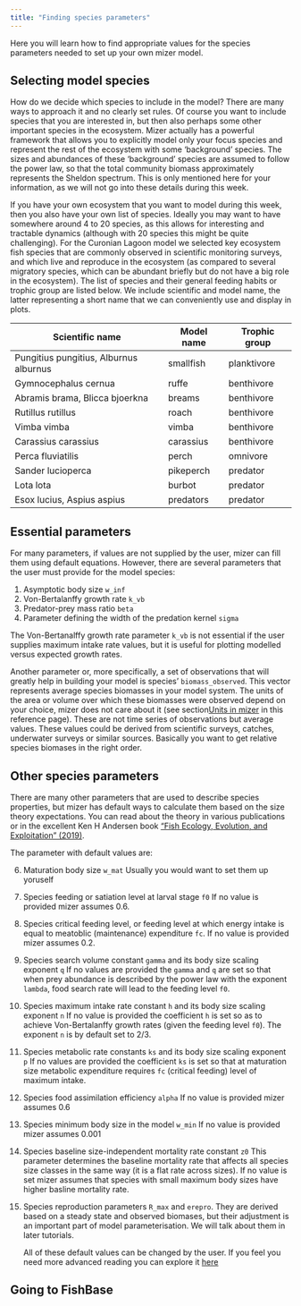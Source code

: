 ```yaml
---
title: "Finding species parameters"
---
```


Here you will learn how to find appropriate values for the species parameters needed to set up your own mizer model.

## Selecting model species

How do we decide which species to include in the model? There are many ways to approach it and no clearly set rules. Of course you want to include species that you are interested in, but then also perhaps some other important species in the ecosystem. Mizer actually has a powerful framework that allows you to explicitly model only your focus species and represent the rest of the ecosystem with some 'background' species. The sizes and abundances of these 'background' species are assumed to follow the power law, so that the total community biomass approximately represents the Sheldon spectrum. This is only mentioned here for your information, as we will not go into these details during this week.

If you have your own ecosystem that you want to model during this week, then you also have your own list of species. Ideally you may want to have somewhere around 4 to 20 species, as this allows for interesting and tractable dynamics (although with 20 species this might be quite challenging). For the Curonian Lagoon model we selected key ecosystem fish species that are commonly observed in scientific monitoring surveys, and which live and reproduce in the ecosystem (as compared to several migratory species, which can be abundant briefly but do not have a big role in the ecosystem). The list of species and their general feeding habits or trophic group are listed below. We include scientific and model name, the latter representing a short name that we can conveniently use and display in plots.

| Scientific name                        | Model name | Trophic group |
|----------------------------------------|------------|---------------|
| Pungitius pungitius, Alburnus alburnus | smallfish  | planktivore   |
| Gymnocephalus cernua                   | ruffe      | benthivore    |
| Abramis brama, Blicca bjoerkna         | breams     | benthivore    |
| Rutillus rutillus                      | roach      | benthivore    |
| Vimba vimba                            | vimba      | benthivore    |
| Carassius carassius                    | carassius  | benthivore    |
| Perca fluviatilis                      | perch      | omnivore      |
| Sander lucioperca                      | pikeperch  | predator      |
| Lota lota                              | burbot     | predator      |
| Esox lucius, Aspius aspius             | predators  | predator      |

## Essential parameters

For many parameters, if values are not supplied by the user, mizer can fill them using default equations. However, there are several parameters that the user must provide for the model species:

1.  Asymptotic body size `w_inf`
2.  Von-Bertalanffy growth rate `k_vb`
3.  Predator-prey mass ratio `beta`
4.  Parameter defining the width of the predation kernel `sigma`

The Von-Bertanalffy growth rate parameter `k_vb` is not essential if the user supplies maximum intake rate values, but it is useful for plotting modelled versus expected growth rates.

Another parameter or, more specifically, a set of observations that will greatly help in building your model is species' `biomass_observed`. This vector represents average species biomasses in your model system. The units of the area or volume over which these biomasses were observed depend on your choice, mizer does not care about it (see section[Units in mizer](https://sizespectrum.org/mizer/reference/setParams.html#setting-search-volume) in this reference page). These are not time series of observations but average values. These values could be derived from scientific surveys, catches, underwater surveys or similar sources. Basically you want to get relative species biomases in the right order.

## Other species parameters

There are many other parameters that are used to describe species properties, but mizer has default ways to calculate them based on the size theory expectations. You can read about the theory in various publications or in the excellent Ken H Andersen book ["Fish Ecology, Evolution, and Exploitation" (2019)](https://ken.haste.dk/home/publications).

The parameter with default values are:

6.  Maturation body size `w_mat` Usually you would want to set them up yoruself

7.  Species feeding or satiation level at larval stage `f0` If no value is provided mizer assumes 0.6.

8.  Species critical feeding level, or feeding level at which energy intake is equal to meatoblic (maintenance) expenditure `fc`. If no value is provided mizer assumes 0.2.

9.  Species search volume constant `gamma` and its body size scaling exponent `q` If no values are provided the `gamma` and `q` are set so that when prey abundance is described by the power law with the exponent `lambda`, food search rate will lead to the feeding level `f0`.

10. Species maximum intake rate constant `h` and its body size scaling exponent `n` If no value is provided the coefficient `h` is set so as to achieve Von-Bertalanffy growth rates (given the feeding level `f0`). The exponent `n` is by default set to 2/3.

11. Species metabolic rate constants `ks` and its body size scaling exponent `p` If no values are provided the coefficient `ks` is set so that at maturation size metabolic expenditure requires `fc` (critical feeding) level of maximum intake.

12. Species food assimilation efficiency `alpha` If no value is provided mizer assumes 0.6

13. Species minimum body size in the model `w_min` If no value is provided mizer assumes 0.001

14. Species baseline size-independent mortality rate constant `z0` This parameter determines the baseline mortality rate that affects all species size classes in the same way (it is a flat rate across sizes). If no value is set mizer assumes that species with small maximum body sizes have higher basline mortality rate.

15. Species reproduction parameters `R_max` and `erepro`. They are derived based on a steady state and observed biomases, but their adjustment is an important part of model parameterisation. We will talk about them in later tutorials.

    All of these default values can be changed by the user. If you feel you need more advanced reading you can explore it [here](https://sizespectrum.org/mizer/reference/setParams.html)

## Going to FishBase
